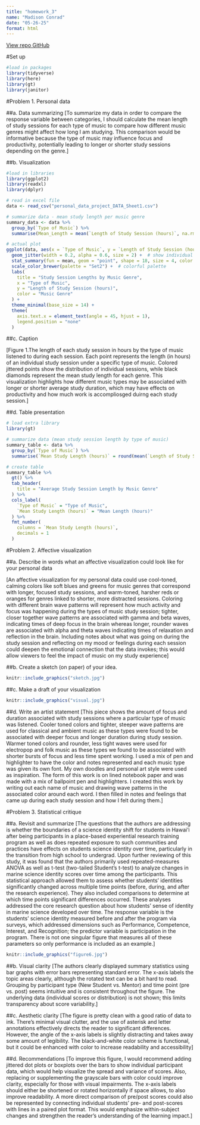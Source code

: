 ```yaml
---
title: "homework_3"
name: "Madison Conrad"
date: "05-26-25"
format: html
---
```


[View repo GitHub](https://github.com/mconrad23/ENVS-193DS_homework-03.git)

#Set up

```r
#load in packages
library(tidyverse) 
library(here)
library(gt) 
library(janitor)
```
#Problem 1. Personal data 

##a. Data summarizing 
[To summarize my data in order to compare the response variable between categories, I should calculate the mean length of study sessions for each type of music to compare how different music genres might affect how long I am studying. This comparison would be informative because the type of music may influence focus and productivity, potentially leading to longer or shorter study sessions depending on the genre.]

##b. Visualization 
```r
#load in libraries
library(ggplot2)
library(readxl)
library(dplyr)

# read in excel file 
data <- read_csv("personal_data_project_DATA_Sheet1.csv")

# summarize data - mean study length per music genre
summary_data <- data %>%
  group_by(`Type of Music`) %>%
  summarise(Mean_Length = mean(`Length of Study Session (hours)`, na.rm = TRUE))

# actual plot
ggplot(data, aes(x = `Type of Music`, y = `Length of Study Session (hours)`, color = `Type of Music`)) +
  geom_jitter(width = 0.2, alpha = 0.6, size = 2) +  # show individual study sessions
  stat_summary(fun = mean, geom = "point", shape = 18, size = 4, color = "black") +  # mean points
  scale_color_brewer(palette = "Set2") +  # colorful palette
  labs(
    title = "Study Session Lengths by Music Genre",
    x = "Type of Music",
    y = "Length of Study Session (hours)",
    color = "Music Genre"
  ) +
  theme_minimal(base_size = 14) +
  theme(
    axis.text.x = element_text(angle = 45, hjust = 1),
    legend.position = "none"
  )
```

##c. Caption 

[Figure 1.The length of each study session in hours by the type of music listened to during each session. Each point represents the length (in hours) of an individual study session under a specific type of music. Colored jittered points show the distribution of individual sessions, while black diamonds represent the mean study length for each genre. This visualization highlights how different music types may be associated with longer or shorter average study duration, which may have effects on productivity and how much work is accompliosged duirng each study session.]

##d. Table presentation 

```r
# load extra library
library(gt)

# summarize data (mean study session length by type of music)
summary_table <- data %>%
  group_by(`Type of Music`) %>%
  summarise(`Mean Study Length (hours)` = round(mean(`Length of Study Session (hours)`, na.rm = TRUE), 1))

# create table 
summary_table %>%
  gt() %>%
  tab_header(
    title = "Average Study Session Length by Music Genre"
  ) %>%
  cols_label(
    `Type of Music` = "Type of Music",
    `Mean Study Length (hours)` = "Mean Length (hours)"
  ) %>%
  fmt_number(
    columns = `Mean Study Length (hours)`,
    decimals = 1
  )

```

#Problem 2. Affective visualization 

##a. Describe in words what an affective visualization could look like for your personal data

[An affective visualization for my personal data could use cool-toned, calming colors like soft blues and greens for music genres that correspond with longer, focused study sessions, and warm-toned, harsher reds or oranges for genres linked to shorter, more distracted sessions. Coloring with different brain wave patterns will represent how much activity and focus was happening during the types of music study session; tighter, closer together wave patterns are associated with gamma and beta waves, indicating times of deep focus in the brain whereas longer, rounder waves are associated with alpha and theta waves indicating times of relaxation and reflection in the brain. Including notes about what was going on during the study session and reflecting on my mood or feelings during each session could deepen the emotional connection that the data invokes; this would allow viewers to feel the impact of music on my study experience]

##b. Create a sketch (on paper) of your idea.

```r
knitr::include_graphics("sketch.jpg")
```


##c. Make a draft of your visualization
```r
knitr::include_graphics("visual.jpg") 
```


##d. Write an artist statement
[This piece shows the amount of focus and duration associated with study sessions where a particular type of music was listened. Cooler toned colors and tighter, steeper wave patterns are used for classical and ambient music as these types were found to be associated with deeper focus and longer duration during study session. Warmer toned colors and rounder, less tight waves were used for electropop and folk music as these types we found to be associated with shorter bursts of focus and less time spent working. I used a mix of pen and highlighter to have the color and notes represented and each music type was given its own font. My own doodles and personal art style were used as inspiration. The form of this work is on lined notebook paper and was made with a mix of ballpoint pen and highlighters. I created this work by writing out each name of music and drawing wave patterns in the associated color around each word. I then filled in notes and feelings that came up during each study session and how I felt during them.]

#Problem 3. Statistical critique

##a. Revisit and summarize
[The questions that the authors are addressing is whether the boundaries of a science identity shift for students in Hawai'i after being participants in a place-based experiential research training program as well as does repeated exposure to such communities and practices have effects on students science identity over time, particularly in the transition from high school to undergrad. Upon further reviewing of this study, it was found that the authors primarily used repeated-measures ANOVA as well as t-test (two-tailed Student's t-test) to analyze changes in marine science identity scores over time among the participants. This statistical approach allowed them to assess whether students’ identities significantly changed across multiple time points (before, during, and after the research experience). They also included comparisons to determine at which time points significant differences occurred. These analyses addressed the core research question about how students’ sense of identity in marine science developed over time. The response variable is the students' science identity measured before and after the program via surveys, which addressed dimensions such as Performance, Competence, Interest, and Recognition; the predictor variable is participation in the program. There is not one singular figure that measures all of these parameters so only performance is included as an example.]

```r
knitr::include_graphics("figure6.jpg")
```


##b. Visual clarity
[The authors clearly displayed summary statistics using bar graphs with error bars representing standard error. The x-axis labels the topic areas clearly, although the rotated text can be a bit hard to read. Grouping by participant type (New Student vs. Mentor) and time point (pre vs. post) seems intuitive and is  consistent throughout the figure. The underlying data (individual scores or distribution) is not shown; this limits transparency about score variability.]

##c. Aesthetic clarity 
[The figure is pretty clean with a good ratio of data to ink. There’s minimal visual clutter, and the use of asterisk and letter annotations effectively directs the reader to significant differences. However, the angle of the x-axis labels is slightly distracting and takes away some amount of legibility. The black-and-white color scheme is functional, but it could be enhanced with color to increase readability and accessibility]

##d. Recommendations
[To improve this figure, I would recommend adding jittered dot plots or boxplots over the bars to show individual participant data, which would help visualize the spread and variance of scores. Also, replacing or supplementing the grayscale bars with color could improve clarity, especially for those with visual impairments. The x-axis labels should either be shortened or rotated horizontally if space allows, to also improve readability. A more direct comparison of pre/post scores could also be represented by connecting individual students’ pre- and post-scores with lines in a paired plot format. This would emphasize within-subject changes and strengthen the reader’s understanding of the learning impact.]
